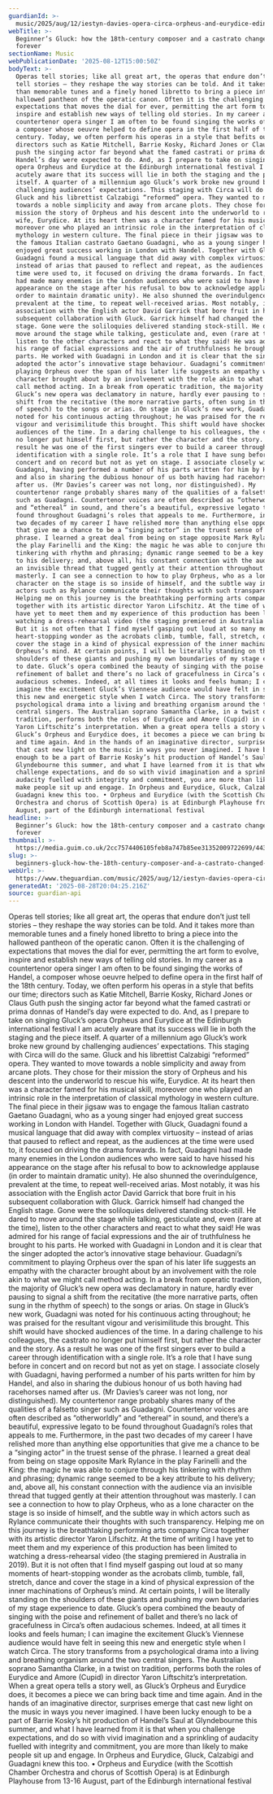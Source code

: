 ```yaml
---
guardianId: >-
  music/2025/aug/12/iestyn-davies-opera-circa-orpheus-and-eurydice-edinburgh-international-festival-gluck
webTitle: >-
  Beginner’s Gluck: how the 18th-century composer and a castrato changed opera
  forever
sectionName: Music
webPublicationDate: '2025-08-12T15:00:50Z'
bodyText: >-
  Operas tell stories; like all great art, the operas that endure don’t just
  tell stories – they reshape the way stories can be told. And it takes more
  than memorable tunes and a finely honed libretto to bring a piece into the
  hallowed pantheon of the operatic canon. Often it is the challenging of
  expectations that moves the dial for ever, permitting the art form to evolve,
  inspire and establish new ways of telling old stories. In my career as a
  countertenor opera singer I am often to be found singing the works of Handel,
  a composer whose oeuvre helped to define opera in the first half of the 18th
  century. Today, we often perform his operas in a style that befits our time;
  directors such as Katie Mitchell, Barrie Kosky, Richard Jones or Claus Guth
  push the singing actor far beyond what the famed castrati or prima donnas of
  Handel’s day were expected to do. And, as I prepare to take on singing Gluck’s
  opera Orpheus and Eurydice at the Edinburgh international festival I am
  acutely aware that its success will lie in both the staging and the piece
  itself. A quarter of a millennium ago Gluck’s work broke new ground by
  challenging audiences’ expectations. This staging with Circa will do the same.
  Gluck and his librettist Calzabigi “reformed” opera. They wanted to move
  towards a noble simplicity and away from arcane plots. They chose for their
  mission the story of Orpheus and his descent into the underworld to rescue his
  wife, Eurydice. At its heart then was a character famed for his musical skill,
  moreover one who played an intrinsic role in the interpretation of classical
  mythology in western culture. The final piece in their jigsaw was to engage
  the famous Italian castrato Gaetano Guadagni, who as a young singer had
  enjoyed great success working in London with Handel. Together with Gluck,
  Guadagni found a musical language that did away with complex virtuosity –
  instead of arias that paused to reflect and repeat, as the audiences at the
  time were used to, it focused on driving the drama forwards. In fact, Guadagni
  had made many enemies in the London audiences who were said to have hissed his
  appearance on the stage after his refusal to bow to acknowledge applause (in
  order to maintain dramatic unity). He also shunned the overindulgence,
  prevalent at the time, to repeat well-received arias. Most notably, it was his
  association with the English actor David Garrick that bore fruit in his
  subsequent collaboration with Gluck. Garrick himself had changed the English
  stage. Gone were the soliloquies delivered standing stock-still. He dared to
  move around the stage while talking, gesticulate and, even (rare at the time),
  listen to the other characters and react to what they said! He was admired for
  his range of facial expressions and the air of truthfulness he brought to his
  parts. He worked with Guadagni in London and it is clear that the singer
  adopted the actor’s innovative stage behaviour. Guadagni’s commitment to
  playing Orpheus over the span of his later life suggests an empathy with the
  character brought about by an involvement with the role akin to what we might
  call method acting. In a break from operatic tradition, the majority of
  Gluck’s new opera was declamatory in nature, hardly ever pausing to signal a
  shift from the recitative (the more narrative parts, often sung in the rhythm
  of speech) to the songs or arias. On stage in Gluck’s new work, Guadagni was
  noted for his continuous acting throughout; he was praised for the resultant
  vigour and verisimilitude this brought. This shift would have shocked
  audiences of the time. In a daring challenge to his colleagues, the castrato
  no longer put himself first, but rather the character and the story. As a
  result he was one of the first singers ever to build a career through
  identification with a single role. It’s a role that I have sung before in
  concert and on record but not as yet on stage. I associate closely with
  Guadagni, having performed a number of his parts written for him by Handel,
  and also in sharing the dubious honour of us both having had racehorses named
  after us. (Mr Davies’s career was not long, nor distinguished). My
  countertenor range probably shares many of the qualities of a falsetto singer
  such as Guadagni. Countertenor voices are often described as “otherworldly”
  and “ethereal” in sound, and there’s a beautiful, expressive legato to be
  found throughout Guadagni’s roles that appeals to me. Furthermore, in the past
  two decades of my career I have relished more than anything else opportunities
  that give me a chance to be a “singing actor” in the truest sense of the
  phrase. I learned a great deal from being on stage opposite Mark Rylance in
  the play Farinelli and the King: the magic he was able to conjure through his
  tinkering with rhythm and phrasing; dynamic range seemed to be a key attribute
  to his delivery; and, above all, his constant connection with the audience via
  an invisible thread that tugged gently at their attention throughout was
  masterly. I can see a connection to how to play Orpheus, who as a lone
  character on the stage is so inside of himself, and the subtle way in which
  actors such as Rylance communicate their thoughts with such transparency.
  Helping me on this journey is the breathtaking performing arts company Circa
  together with its artistic director Yaron Lifschitz. At the time of writing I
  have yet to meet them and my experience of this production has been limited to
  watching a dress-rehearsal video (the staging premiered in Australia in 2019).
  But it is not often that I find myself gasping out loud at so many moments of
  heart-stopping wonder as the acrobats climb, tumble, fall, stretch, dance and
  cover the stage in a kind of physical expression of the inner machinations of
  Orpheus’s mind. At certain points, I will be literally standing on the
  shoulders of these giants and pushing my own boundaries of my stage experience
  to date. Gluck’s opera combined the beauty of singing with the poise and
  refinement of ballet and there’s no lack of gracefulness in Circa’s often
  audacious schemes. Indeed, at all times it looks and feels human; I can
  imagine the excitement Gluck’s Viennese audience would have felt in seeing
  this new and energetic style when I watch Circa. The story transforms from a
  psychological drama into a living and breathing organism around the two
  central singers. The Australian soprano Samantha Clarke, in a twist on
  tradition, performs both the roles of Eurydice and Amore (Cupid) in director
  Yaron Liftschitz’s interpretation. When a great opera tells a story well, as
  Gluck’s Orpheus and Eurydice does, it becomes a piece we can bring back time
  and time again. And in the hands of an imaginative director, surprises emerge
  that cast new light on the music in ways you never imagined. I have been lucky
  enough to be a part of Barrie Kosky’s hit production of Handel’s Saul at
  Glyndebourne this summer, and what I have learned from it is that when you
  challenge expectations, and do so with vivid imagination and a sprinkling of
  audacity fuelled with integrity and commitment, you are more than likely to
  make people sit up and engage. In Orpheus and Eurydice, Gluck, Calzabigi and
  Guadagni knew this too. • Orpheus and Eurydice (with the Scottish Chamber
  Orchestra and chorus of Scottish Opera) is at Edinburgh Playhouse from 13-16
  August, part of the Edinburgh international festival
headline: >-
  Beginner’s Gluck: how the 18th-century composer and a castrato changed opera
  forever
thumbnail: >-
  https://media.guim.co.uk/2cc7574406105feb8a747b85ee31352009722699/443_0_2657_2126/500.jpg
slug: >-
  beginners-gluck-how-the-18th-century-composer-and-a-castrato-changed-opera-forever
webUrl: >-
  https://www.theguardian.com/music/2025/aug/12/iestyn-davies-opera-circa-orpheus-and-eurydice-edinburgh-international-festival-gluck
generatedAt: '2025-08-28T20:04:25.216Z'
source: guardian-api
---
```

Operas tell stories; like all great art, the operas that endure don’t just tell stories – they reshape the way stories can be told. And it takes more than memorable tunes and a finely honed libretto to bring a piece into the hallowed pantheon of the operatic canon. Often it is the challenging of expectations that moves the dial for ever, permitting the art form to evolve, inspire and establish new ways of telling old stories. In my career as a countertenor opera singer I am often to be found singing the works of Handel, a composer whose oeuvre helped to define opera in the first half of the 18th century. Today, we often perform his operas in a style that befits our time; directors such as Katie Mitchell, Barrie Kosky, Richard Jones or Claus Guth push the singing actor far beyond what the famed castrati or prima donnas of Handel’s day were expected to do. And, as I prepare to take on singing Gluck’s opera Orpheus and Eurydice at the Edinburgh international festival I am acutely aware that its success will lie in both the staging and the piece itself. A quarter of a millennium ago Gluck’s work broke new ground by challenging audiences’ expectations. This staging with Circa will do the same. Gluck and his librettist Calzabigi “reformed” opera. They wanted to move towards a noble simplicity and away from arcane plots. They chose for their mission the story of Orpheus and his descent into the underworld to rescue his wife, Eurydice. At its heart then was a character famed for his musical skill, moreover one who played an intrinsic role in the interpretation of classical mythology in western culture. The final piece in their jigsaw was to engage the famous Italian castrato Gaetano Guadagni, who as a young singer had enjoyed great success working in London with Handel. Together with Gluck, Guadagni found a musical language that did away with complex virtuosity – instead of arias that paused to reflect and repeat, as the audiences at the time were used to, it focused on driving the drama forwards. In fact, Guadagni had made many enemies in the London audiences who were said to have hissed his appearance on the stage after his refusal to bow to acknowledge applause (in order to maintain dramatic unity). He also shunned the overindulgence, prevalent at the time, to repeat well-received arias. Most notably, it was his association with the English actor David Garrick that bore fruit in his subsequent collaboration with Gluck. Garrick himself had changed the English stage. Gone were the soliloquies delivered standing stock-still. He dared to move around the stage while talking, gesticulate and, even (rare at the time), listen to the other characters and react to what they said! He was admired for his range of facial expressions and the air of truthfulness he brought to his parts. He worked with Guadagni in London and it is clear that the singer adopted the actor’s innovative stage behaviour. Guadagni’s commitment to playing Orpheus over the span of his later life suggests an empathy with the character brought about by an involvement with the role akin to what we might call method acting. In a break from operatic tradition, the majority of Gluck’s new opera was declamatory in nature, hardly ever pausing to signal a shift from the recitative (the more narrative parts, often sung in the rhythm of speech) to the songs or arias. On stage in Gluck’s new work, Guadagni was noted for his continuous acting throughout; he was praised for the resultant vigour and verisimilitude this brought. This shift would have shocked audiences of the time. In a daring challenge to his colleagues, the castrato no longer put himself first, but rather the character and the story. As a result he was one of the first singers ever to build a career through identification with a single role. It’s a role that I have sung before in concert and on record but not as yet on stage. I associate closely with Guadagni, having performed a number of his parts written for him by Handel, and also in sharing the dubious honour of us both having had racehorses named after us. (Mr Davies’s career was not long, nor distinguished). My countertenor range probably shares many of the qualities of a falsetto singer such as Guadagni. Countertenor voices are often described as “otherworldly” and “ethereal” in sound, and there’s a beautiful, expressive legato to be found throughout Guadagni’s roles that appeals to me. Furthermore, in the past two decades of my career I have relished more than anything else opportunities that give me a chance to be a “singing actor” in the truest sense of the phrase. I learned a great deal from being on stage opposite Mark Rylance in the play Farinelli and the King: the magic he was able to conjure through his tinkering with rhythm and phrasing; dynamic range seemed to be a key attribute to his delivery; and, above all, his constant connection with the audience via an invisible thread that tugged gently at their attention throughout was masterly. I can see a connection to how to play Orpheus, who as a lone character on the stage is so inside of himself, and the subtle way in which actors such as Rylance communicate their thoughts with such transparency. Helping me on this journey is the breathtaking performing arts company Circa together with its artistic director Yaron Lifschitz. At the time of writing I have yet to meet them and my experience of this production has been limited to watching a dress-rehearsal video (the staging premiered in Australia in 2019). But it is not often that I find myself gasping out loud at so many moments of heart-stopping wonder as the acrobats climb, tumble, fall, stretch, dance and cover the stage in a kind of physical expression of the inner machinations of Orpheus’s mind. At certain points, I will be literally standing on the shoulders of these giants and pushing my own boundaries of my stage experience to date. Gluck’s opera combined the beauty of singing with the poise and refinement of ballet and there’s no lack of gracefulness in Circa’s often audacious schemes. Indeed, at all times it looks and feels human; I can imagine the excitement Gluck’s Viennese audience would have felt in seeing this new and energetic style when I watch Circa. The story transforms from a psychological drama into a living and breathing organism around the two central singers. The Australian soprano Samantha Clarke, in a twist on tradition, performs both the roles of Eurydice and Amore (Cupid) in director Yaron Liftschitz’s interpretation. When a great opera tells a story well, as Gluck’s Orpheus and Eurydice does, it becomes a piece we can bring back time and time again. And in the hands of an imaginative director, surprises emerge that cast new light on the music in ways you never imagined. I have been lucky enough to be a part of Barrie Kosky’s hit production of Handel’s Saul at Glyndebourne this summer, and what I have learned from it is that when you challenge expectations, and do so with vivid imagination and a sprinkling of audacity fuelled with integrity and commitment, you are more than likely to make people sit up and engage. In Orpheus and Eurydice, Gluck, Calzabigi and Guadagni knew this too. • Orpheus and Eurydice (with the Scottish Chamber Orchestra and chorus of Scottish Opera) is at Edinburgh Playhouse from 13-16 August, part of the Edinburgh international festival
